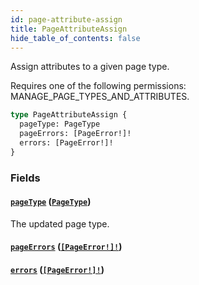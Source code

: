 ```yaml
---
id: page-attribute-assign
title: PageAttributeAssign
hide_table_of_contents: false
---
```


Assign attributes to a given page type.

Requires one of the following permissions: MANAGE_PAGE_TYPES_AND_ATTRIBUTES.

```graphql
type PageAttributeAssign {
  pageType: PageType
  pageErrors: [PageError!]!
  errors: [PageError!]!
}
```

### Fields

#### [`pageType`](#) ([`PageType`](../../../developer/api-reference/objects/page-type))

The updated page type.

#### [`pageErrors`](#) ([`[PageError!]!`](../../../developer/api-reference/objects/page-error))

#### [`errors`](#) ([`[PageError!]!`](../../../developer/api-reference/objects/page-error))
